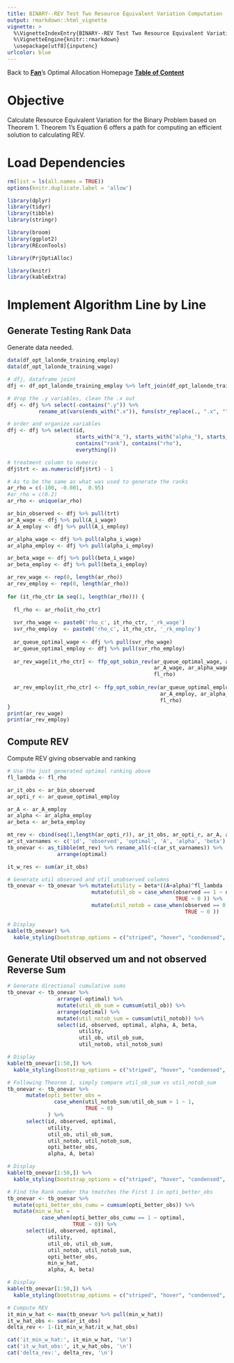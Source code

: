 ```yaml
---
title: BINARY--REV Test Two Resource Equivalent Variation Computation (Line by Line)
output: rmarkdown::html_vignette
vignette: >
  %\VignetteIndexEntry{BINARY--REV Test Two Resource Equivalent Variation Computation (Line by Line)}
  %\VignetteEngine{knitr::rmarkdown}
  \usepackage[utf8]{inputenc}
urlcolor: blue
---
```


Back to **[Fan](https://fanwangecon.github.io/)**'s Optimal Allocation Homepage **[Table of Content](https://fanwangecon.github.io/PrjOptiAllo==c/)**

# Objective

Calculate Resource Equivalent Variation for the Binary Problem based on Theorem 1. Theorem 1's Equation 6 offers a path for computing an efficient solution to calculating REV.

# Load Dependencies

```r
rm(list = ls(all.names = TRUE))
options(knitr.duplicate.label = 'allow')
```
```r
library(dplyr)
library(tidyr)
library(tibble)
library(stringr)

library(broom)
library(ggplot2)
library(REconTools)

library(PrjOptiAlloc)

library(knitr)
library(kableExtra)
```

# Implement Algorithm Line by Line

## Generate Testing Rank Data

Generate data needed.

```r
data(df_opt_lalonde_training_employ)
data(df_opt_lalonde_training_wage)

# dfj, dataframe joint
dfj <- df_opt_lalonde_training_employ %>% left_join(df_opt_lalonde_training_wage, by = 'id')

# drop the .y variables, clean the .x out
dfj <- dfj %>% select(-contains(".y")) %>% 
          rename_at(vars(ends_with(".x")), funs(str_replace(., ".x", "")))

# order and organize variables
dfj <- dfj %>% select(id, 
                      starts_with("A_"), starts_with("alpha_"), starts_with("beta_"),
                      contains("rank"), contains("rho"), 
                      everything())

# treatment column to numeric
dfj$trt <- as.numeric(dfj$trt) - 1

# As to be the same as what was used to generate the ranks
ar_rho = c(-100, -0.001,  0.95)
#ar_rho = c(0.2)
ar_rho <- unique(ar_rho)

ar_bin_observed <- dfj %>% pull(trt)
ar_A_wage <- dfj %>% pull(A_i_wage)
ar_A_employ <- dfj %>% pull(A_i_employ)

ar_alpha_wage <- dfj %>% pull(alpha_i_wage)
ar_alpha_employ <- dfj %>% pull(alpha_i_employ)

ar_beta_wage <- dfj %>% pull(beta_i_wage)
ar_beta_employ <- dfj %>% pull(beta_i_employ)

ar_rev_wage <- rep(0, length(ar_rho))
ar_rev_employ <- rep(0, length(ar_rho))
  
for (it_rho_ctr in seq(1, length(ar_rho))) {
  
  fl_rho <- ar_rho[it_rho_ctr]
  
  svr_rho_wage <- paste0('rho_c', it_rho_ctr, '_rk_wage')
  svr_rho_employ  <- paste0('rho_c', it_rho_ctr, '_rk_employ')
  
  ar_queue_optimal_wage <- dfj %>% pull(svr_rho_wage)
  ar_queue_optimal_employ <- dfj %>% pull(svr_rho_employ)
  
  ar_rev_wage[it_rho_ctr] <- ffp_opt_sobin_rev(ar_queue_optimal_wage, ar_bin_observed,
                                               ar_A_wage, ar_alpha_wage, ar_beta_wage,
                                               fl_rho)
  
  ar_rev_employ[it_rho_ctr] <- ffp_opt_sobin_rev(ar_queue_optimal_employ, ar_bin_observed,
                                                 ar_A_employ, ar_alpha_employ, ar_beta_employ,
                                                 fl_rho)
}
print(ar_rev_wage)
print(ar_rev_employ)
```

## Compute REV

Compute REV giving observable and ranking

```r
# Use the just generated optimal ranking above
fl_lambda <- fl_rho

ar_it_obs <- ar_bin_observed
ar_opti_r <- ar_queue_optimal_employ

ar_A <- ar_A_employ
ar_alpha <- ar_alpha_employ
ar_beta <- ar_beta_employ

mt_rev <- cbind(seq(1,length(ar_opti_r)), ar_it_obs, ar_opti_r, ar_A, ar_alpha, ar_beta)
ar_st_varnames <- c('id', 'observed', 'optimal', 'A', 'alpha', 'beta')
tb_onevar <- as_tibble(mt_rev) %>% rename_all(~c(ar_st_varnames)) %>%
                arrange(optimal)

it_w_res <- sum(ar_it_obs)

# Generate util observed and util unobserved columns
tb_onevar <- tb_onevar %>% mutate(utility = beta*((A+alpha)^fl_lambda - A^fl_lambda)) %>%
                           mutate(util_ob = case_when(observed == 1 ~ utility,
                                                      TRUE ~ 0 )) %>%
                           mutate(util_notob = case_when(observed == 0 ~ utility,
                                                         TRUE ~ 0 ))

# Display
kable(tb_onevar) %>%
  kable_styling(bootstrap_options = c("striped", "hover", "condensed", "responsive"))
```

## Generate Util observed um and not observed Reverse Sum

```r
# Generate directional cumulative sums
tb_onevar <- tb_onevar %>%
                arrange(-optimal) %>%
                mutate(util_ob_sum = cumsum(util_ob)) %>%
                arrange(optimal) %>%
                mutate(util_notob_sum = cumsum(util_notob)) %>%
                select(id, observed, optimal, alpha, A, beta,
                       utility,
                       util_ob, util_ob_sum,
                       util_notob, util_notob_sum)

# Display
kable(tb_onevar[1:50,]) %>%
  kable_styling(bootstrap_options = c("striped", "hover", "condensed", "responsive"))
```

```r
# Following Theorem 1, simply compare util_ob_sum vs util_notob_sum
tb_onevar <- tb_onevar %>%
      mutate(opti_better_obs =
               case_when(util_notob_sum/util_ob_sum > 1 ~ 1,
                         TRUE ~ 0)
             ) %>%
      select(id, observed, optimal,
             utility,
             util_ob, util_ob_sum,
             util_notob, util_notob_sum,
             opti_better_obs,
             alpha, A, beta)

# Display
kable(tb_onevar[1:50,]) %>%
  kable_styling(bootstrap_options = c("striped", "hover", "condensed", "responsive"))
```

```r
# Find the Rank number tha tmatches the First 1 in opti_better_obs
tb_onevar <- tb_onevar %>%
  mutate(opti_better_obs_cumu = cumsum(opti_better_obs)) %>%
  mutate(min_w_hat =
           case_when(opti_better_obs_cumu == 1 ~ optimal,
                     TRUE ~ 0)) %>%
      select(id, observed, optimal,
             utility,
             util_ob, util_ob_sum,
             util_notob, util_notob_sum,
             opti_better_obs,
             min_w_hat,
             alpha, A, beta)

# Display
kable(tb_onevar[1:50,]) %>%
  kable_styling(bootstrap_options = c("striped", "hover", "condensed", "responsive"))

# Compute REV
it_min_w_hat <- max(tb_onevar %>% pull(min_w_hat))
it_w_hat_obs <- sum(ar_it_obs)
delta_rev <- 1-(it_min_w_hat/it_w_hat_obs)

cat('it_min_w_hat:', it_min_w_hat, '\n')
cat('it_w_hat_obs:', it_w_hat_obs, '\n')
cat('delta_rev:', delta_rev, '\n')
```
